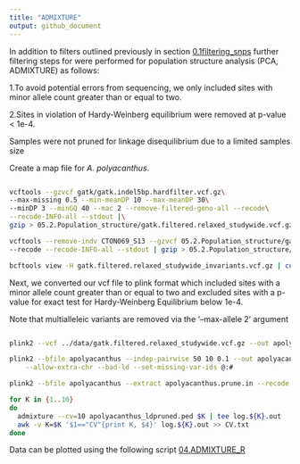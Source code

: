 ```yaml
---
title: "ADMIXTURE"
output: github_document 
--- 
```


In addition to filters outlined previously in section [0.1filtering_snps](https://github.com/schmidte10/Chapter2_Genetics/blob/main/01.filtering_snps.md) further filtering steps for were performed for population structure analysis (PCA, ADMIXTURE) as follows: 

1.To avoid potential errors from sequencing, we only included sites with minor allele count greater than or equal to two.

2.Sites in violation of Hardy-Weinberg equilibrium were removed at p-value < 1e-4. 

Samples were not pruned for linkage disequilibrium due to a limited samples size 



Create a map file for _A. polyacanthus_.  

```bash 

vcftools --gzvcf gatk/gatk.indel5bp.hardfilter.vcf.gz\
--max-missing 0.5 --min-meanDP 10 --max-meanDP 30\
--minDP 3 --minGQ 40 --mac 2 --remove-filtered-geno-all --recode\
--recode-INFO-all --stdout |\
gzip > 05.2.Population_structure/gatk.filtered.relaxed_studywide.vcf.gz

vcftools --remove-indv CTON069_S13 --gzvcf 05.2.Population_structure/gatk.filtered.relaxed_studywide.vcf.gz\
--recode --recode-INFO-all --stdout | gzip > 05.2.Population_structure/gatk.filtered.relaxed_studywide_invariants.vcf.gz 

bcftools view -H gatk.filtered.relaxed_studywide_invariants.vcf.gz | cut -f 1 | uniq | awk '{print $0"\t"$0 }' > relaxed_studywide_invariants.chrom-map.txt
```
Next, we converted our vcf file to plink format which included sites with a minor allele count greater than or equal to two and excluded sites with a p-value for exact test for Hardy-Weinberg Equilibrium below 1e-4. 

Note that multialleleic variants are removed via the '--max-allele 2' argument

```bash 

plink2 --vcf ../data/gatk.filtered.relaxed_studywide.vcf.gz --out apolyacanthus --allow-extra-chr --max-alleles 2 --make-bed --set-missing-var-ids @:# --double-id --geno 0.1 --mac 2 --hwe 0.0001

plink2 --bfile apolyacanthus --indep-pairwise 50 10 0.1 --out apolyacanthus \
    --allow-extra-chr --bad-ld --set-missing-var-ids @:#

plink2 --bfile apolyacanthus --extract apolyacanthus.prune.in --recode ped --allow-extra-chr --out apolyacanthus_ldpruned  

```
```bash 
for K in {1..10} 
do
  admixture --cv=10 apolyacanthus_ldpruned.ped $K | tee log.${K}.out
  awk -v K=$K '$1=="CV"{print K, $4}' log.${K}.out >> CV.txt
done
```

Data can be plotted using the following script [04.ADMIXTURE_R](https://github.com/schmidte10/apoly_pop_gen/blob/main/Rmarkdown_files/04.ADMIXTURE_R.Rmd)